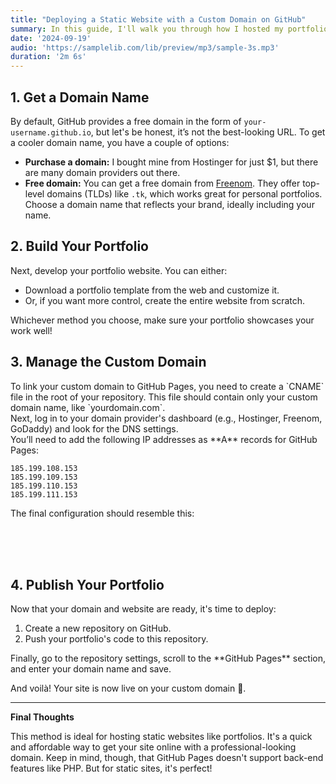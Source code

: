 ```yaml
---
title: "Deploying a Static Website with a Custom Domain on GitHub"
summary: In this guide, I'll walk you through how I hosted my portfolio website on GitHub Pages with a custom domain. It's simple, cost-effective, and perfect for static websites!
date: '2024-09-19'
audio: 'https://samplelib.com/lib/preview/mp3/sample-3s.mp3'
duration: '2m 6s'
---
```



## 1. Get a Domain Name

By default, GitHub provides a free domain in the form of `your-username.github.io`, but let's be honest, it’s not the best-looking URL. To get a cooler domain name, you have a couple of options:

- **Purchase a domain:** I bought mine from Hostinger for just $1, but there are many domain providers out there.
- **Free domain:** You can get a free domain from [Freenom](https://www.freenom.com/). They offer top-level domains (TLDs) like `.tk`, which works great for personal portfolios. Choose a domain name that reflects your brand, ideally including your name.

## 2. Build Your Portfolio

Next, develop your portfolio website. You can either:
- Download a portfolio template from the web and customize it.
- Or, if you want more control, create the entire website from scratch.

Whichever method you choose, make sure your portfolio showcases your work well!

## 3. Manage the Custom Domain

<Figcaption src={img1} alt="Example of cname-file">To link your custom domain to GitHub Pages, you need to create a `CNAME` file in the root of your repository. This file should contain only your custom domain name, like `yourdomain.com`.</Figcaption>

<Figcaption src={img2} alt="Example of DNS section">Next, log in to your domain provider's dashboard (e.g., Hostinger, Freenom, GoDaddy) and look for the DNS settings.</Figcaption>
You’ll need to add the following IP addresses as **A** records for GitHub Pages:

```
185.199.108.153
185.199.109.153
185.199.110.153
185.199.111.153
```

<Figcaption src={img3} alt="Example DNS settings">The final configuration should resemble this:</Figcaption>

<br /><br /><br />
## 4. Publish Your Portfolio

Now that your domain and website are ready, it's time to deploy:

1. Create a new repository on GitHub.
2. Push your portfolio's code to this repository.

<Figcaption src={img4} alt="repository settings for GitHub Pages">Finally, go to the repository settings, scroll to the **GitHub Pages** section, and enter your domain name and save.</Figcaption>

And voilà! Your site is now live on your custom domain 🎉.

---
**Final Thoughts**

This method is ideal for hosting static websites like portfolios. It's a quick and affordable way to get your site online with a professional-looking domain. Keep in mind, though, that GitHub Pages doesn't support back-end features like PHP. But for static sites, it's perfect!
